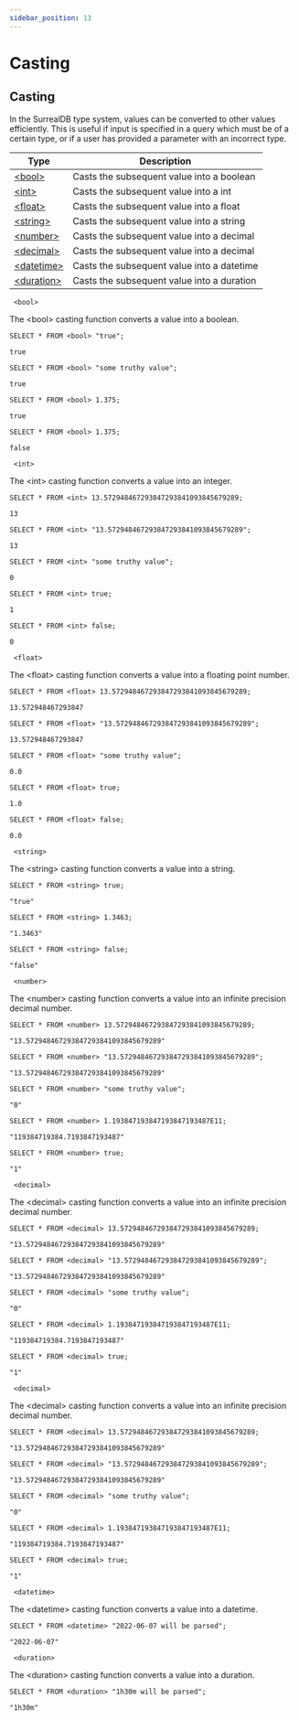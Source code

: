 ```yaml
---
sidebar_position: 13
---
```



# Casting 

## Casting

In the SurrealDB type system, values can be converted to other values efficiently. This is useful if input is specified in a query which must be of a certain type, or if a user has provided a parameter with an incorrect type.


<table>
<thead>
  <tr>
    <th>Type</th>
    <th>Description</th>
  </tr>
</thead>
<tbody>
  <tr>
    <td><a href="/docs/surrealql/datamodel/casting#bool">&lt;bool&gt;</a></td>
    <td>Casts the subsequent value into a boolean</td>
  </tr>
  <tr>
    <td><a href="/docs/surrealql/datamodel/casting#int">&lt;int&gt;</a></td>
    <td>Casts the subsequent value into a int</td>
  </tr>
  <tr>
    <td><a href="/docs/surrealql/datamodel/casting#float">&lt;float&gt;</a></td>
    <td>Casts the subsequent value into a float</td>
  </tr>
  <tr>
    <td><a href="/docs/surrealql/datamodel/casting#string">&lt;string&gt;</a></td>
    <td>Casts the subsequent value into a string</td>
  </tr>
  <tr>
    <td><a href="/docs/surrealql/datamodel/casting#number">&lt;number&gt;</a></td>
    <td>Casts the subsequent value into a decimal</td>
  </tr>
  <tr>
    <td><a href="/docs/surrealql/datamodel/casting#decimal">&lt;decimal&gt;</a></td>
    <td>Casts the subsequent value into a decimal</td>
  </tr>
  <tr>
    <td><a href="/docs/surrealql/datamodel/casting#datetime">&lt;datetime&gt;</a></td>
    <td>Casts the subsequent value into a datetime</td>
  </tr>
  <tr>
    <td><a href="/docs/surrealql/datamodel/casting#duration">&lt;duration&gt;</a></td>
    <td>Casts the subsequent value into a duration</td>
  </tr>
</tbody>
</table>

<div className='layout-group'>

<div className='heading'>
    <div id="bool" className='code'>
    <code> &lt;bool&gt; </code>
    </div>
</div>

The &lt;bool&gt; casting function converts a value into a boolean.

```surql
SELECT * FROM <bool> "true";

true
```

```surql
SELECT * FROM <bool> "some truthy value";

true
```

```surql
SELECT * FROM <bool> 1.375;

true
```
```surql
SELECT * FROM <bool> 1.375;

false
```
</div>

<div className='layout-group'>

<div className='heading'>
    <div id="int" className='code'>
    <code> &lt;int&gt; </code>
    </div>
</div>

The &lt;int&gt; casting function converts a value into an integer.



```surql
SELECT * FROM <int> 13.572948467293847293841093845679289;

13
```
```surql
SELECT * FROM <int> "13.572948467293847293841093845679289";

13 
```

```surql 
SELECT * FROM <int> "some truthy value";

0
```

```surql
SELECT * FROM <int> true;

1
```

```surql
SELECT * FROM <int> false;

0

```
</div>

<div className='layout-group'>

<div className='heading'>
    <div id="float" className='code'>
    <code> &lt;float&gt; </code>
    </div>
</div>

The &lt;float&gt; casting function converts a value into a floating point number.

```surql
SELECT * FROM <float> 13.572948467293847293841093845679289;

13.572948467293847
```
```surql
SELECT * FROM <float> "13.572948467293847293841093845679289";

13.572948467293847
```

```surql
SELECT * FROM <float> "some truthy value";

0.0
```

```surql
SELECT * FROM <float> true;

1.0
```

```surql
SELECT * FROM <float> false;

0.0
```
</div>

<div className='layout-group'>

<div className='heading'>
    <div id="string" className='code'>
    <code> &lt;string&gt; </code>
    </div>
</div>

The &lt;string&gt; casting function converts a value into a string.


```surql
SELECT * FROM <string> true;

"true"
```
```surql
SELECT * FROM <string> 1.3463;

"1.3463"
```
```surql
SELECT * FROM <string> false;

"false"
```
</div>

<div className='layout-group'>

<div className='heading'>
    <div id="number" className='code'>
    <code> &lt;number&gt; </code>
    </div>
</div>

The &lt;number&gt; casting function converts a value into an infinite precision decimal number.

```surql
SELECT * FROM <number> 13.572948467293847293841093845679289;

"13.572948467293847293841093845679289"
```
```surql
SELECT * FROM <number> "13.572948467293847293841093845679289";

"13.572948467293847293841093845679289"
```
```surql
SELECT * FROM <number> "some truthy value";

"0"
```
```surql
SELECT * FROM <number> 1.193847193847193847193487E11;

"119384719384.7193847193487"
```
```surql
SELECT * FROM <number> true;

"1"
```

</div>

<div className='layout-group'>

<div className='heading'>
    <div id="decimal" className='code'>
    <code> &lt;decimal&gt; </code>
    </div>
</div>

The &lt;decimal&gt; casting function converts a value into an infinite precision decimal number.

```surql
SELECT * FROM <decimal> 13.572948467293847293841093845679289;

"13.572948467293847293841093845679289"
```
```surql
SELECT * FROM <decimal> "13.572948467293847293841093845679289";

"13.572948467293847293841093845679289"
```
```surql
SELECT * FROM <decimal> "some truthy value";

"0"
```
```surql
SELECT * FROM <decimal> 1.193847193847193847193487E11;

"119384719384.7193847193487"
```
```surql
SELECT * FROM <decimal> true;

"1"
```

</div>

<div className='layout-group'>

<div className='heading'>
    <div id="decimal" className='code'>
    <code> &lt;decimal&gt; </code>
    </div>
</div>

The &lt;decimal&gt; casting function converts a value into an infinite precision decimal number.

```surql
SELECT * FROM <decimal> 13.572948467293847293841093845679289;

"13.572948467293847293841093845679289"
```
```surql
SELECT * FROM <decimal> "13.572948467293847293841093845679289";

"13.572948467293847293841093845679289"
```
```surql
SELECT * FROM <decimal> "some truthy value";

"0"
```
```surql
SELECT * FROM <decimal> 1.193847193847193847193487E11;

"119384719384.7193847193487"
```
```surql
SELECT * FROM <decimal> true;

"1"
```

</div>



<div className='layout-group'>

<div className='heading'>
    <div id="datetime" className='code'>
    <code> &lt;datetime&gt; </code>
    </div>
</div>

The &lt;datetime&gt; casting function converts a value into a datetime.

```surql
SELECT * FROM <datetime> "2022-06-07 will be parsed";

"2022-06-07"
```
</div>

<div className='layout-group'>

<div className='heading'>
    <div id="duration" className='code'>
    <code> &lt;duration&gt; </code>
    </div>
</div>

The &lt;duration&gt; casting function converts a value into a duration.

```surql
SELECT * FROM <duration> "1h30m will be parsed";

"1h30m"
```
</div>